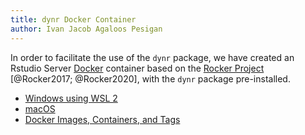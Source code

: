 ```yaml
---
title: dynr Docker Container
author: Ivan Jacob Agaloos Pesigan
---
```


In order to facilitate the use of the `dynr` package, we have created an Rstudio Server [Docker](https://www.docker.com/) container based on the [Rocker Project](https://rocker-project.org/) [@Rocker2017; @Rocker2020], with the `dynr` package pre-installed.

- [Windows using WSL 2](../docker/docker-win.qmd)
- [macOS](../docker/docker-mac.qmd)
- [Docker Images, Containers, and Tags](../docker/docker-image-container-tag.qmd)
